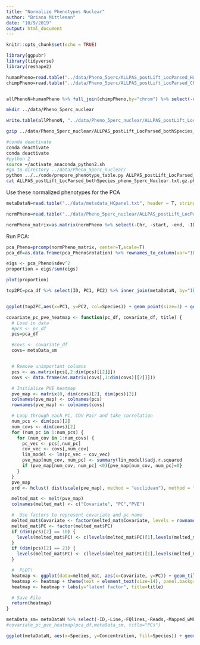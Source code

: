 ```yaml
---
title: "Normalize Phenotypes Nuclear"
author: "Briana Mittleman"
date: "10/9/2019"
output: html_document
---
```


```r
knitr::opts_chunk$set(echo = TRUE)
```


```r
library(ggpubr)
library(tidyverse)
library(reshape2)
```



```r
humanPheno=read.table("../data/Pheno_5perc/ALLPAS_postLift_LocParsed_Human_Pheno_5perc.txt",stringsAsFactors = F, header = T)
chimpPheno=read.table("../data/Pheno_5perc/ALLPAS_postLift_LocParsed_Chimp_Pheno_5perc.txt",stringsAsFactors = F, header = T)


allPhenoN=humanPheno %>% full_join(chimpPheno,by="chrom") %>% select(-contains("_T"))
```


```bash
mkdir ../data/Pheno_5perc_nuclear
```

```r
write.table(allPhenoN, "../data/Pheno_5perc_nuclear/ALLPAS_postLift_LocParsed_bothSpecies_pheno_5perc_Nuclear.txt", col.names = T, row.names = F, quote = F)

```


```bash

gzip ../data/Pheno_5perc_nuclear/ALLPAS_postLift_LocParsed_bothSpecies_pheno_5perc_Nuclear.txt

#conda deactivate 
conda deactivate 
conda deactivate 
#python 2
source ~/activate_anaconda_python2.sh 
#go to directory ../data/Pheno_5perc_nuclear/
python ../../code/prepare_phenotype_table.py ALLPAS_postLift_LocParsed_bothSpecies_pheno_5perc_Nuclear.txt.gz
cat ALLPAS_postLift_LocParsed_bothSpecies_pheno_5perc_Nuclear.txt.gz.phen_chr* > ALLPAS_postLift_LocParsed_bothSpecies_pheno_5perc_Nuclear.txt.gz.phen_AllChrom
```


Use these normalized phenotypes for the PCA 

```r
metaDataN=read.table("../data/metadata_HCpanel.txt", header = T, stringsAsFactors = F) %>% filter(Fraction=="Nuclear")
```


```r
normPheno=read.table("../data/Pheno_5perc_nuclear/ALLPAS_postLift_LocParsed_bothSpecies_pheno_5perc_Nuclear.txt.gz.phen_AllChrom", col.names = c('Chr',	'start',	'end',	'ID',	'18498_N',		'18499_N',		'18502_N',		'18504_N',	'18510_N',	'18523_N',	'18358_N','3622_N',		'3659_N',	'4973_N',	'pt30_N',		'pt91_N'))

normPheno_matrix=as.matrix(normPheno %>% select(-Chr, -start, -end, -ID))
```

Run PCA:  

```r
pca_Pheno=prcomp(normPheno_matrix, center=T,scale=T)
pca_df=as.data.frame(pca_Pheno$rotation) %>% rownames_to_column(var="ID")

```

```r
eigs <- pca_Pheno$sdev^2
proportion = eigs/sum(eigs)

plot(proportion)
```
```r
top2PC=pca_df %>% select(ID, PC1, PC2) %>% inner_join(metaDataN, by="ID")


ggplot(top2PC,aes(x=PC1, y=PC2, col=Species)) + geom_point(size=3) + geom_text(aes(label=Line), position = position_nudge(y = 0.03) )
```

```r
covariate_pc_pve_heatmap <- function(pc_df, covariate_df, title) {
  # Load in data
  #pcs <- pc_df
  pcs=pca_df

  #covs <- covariate_df
  covs= metaData_sm


  # Remove unimportant columns
  pcs <- as.matrix(pcs[,2:dim(pcs)[[2]]])
  covs <- data.frame(as.matrix(covs[,1:dim(covs)[[2]]]))

  # Initialize PVE heatmap
  pve_map <- matrix(0, dim(covs)[2], dim(pcs)[2])
  colnames(pve_map) <- colnames(pcs)
  rownames(pve_map) <- colnames(covs)

  # Loop through each PC, COV Pair and take correlation
  num_pcs <- dim(pcs)[2]
  num_covs <- dim(covs)[2]
  for (num_pc in 1:num_pcs) {
    for (num_cov in 1:num_covs) {
      pc_vec <- pcs[,num_pc]
      cov_vec <- covs[,num_cov]
      lin_model <- lm(pc_vec ~ cov_vec)
      pve_map[num_cov, num_pc] <- summary(lin_model)$adj.r.squared
      if (pve_map[num_cov, num_pc] <0){pve_map[num_cov, num_pc]=0}
    }
  }
  pve_map
  ord <- hclust( dist(scale(pve_map), method = "euclidean"), method = "ward.D" )$order

  melted_mat <- melt(pve_map)
  colnames(melted_mat) <- c("Covariate", "PC","PVE")

  #  Use factors to represent covariate and pc name
  melted_mat$Covariate <- factor(melted_mat$Covariate, levels = rownames(pve_map)[ord])
  melted_mat$PC <- factor(melted_mat$PC)
  if (dim(pcs)[2] == 10) {
    levels(melted_mat$PC) <- c(levels(melted_mat$PC)[1],levels(melted_mat$PC)[3:10],levels(melted_mat$PC)[2])
  }
  if (dim(pcs)[2] == 21) {
    levels(melted_mat$PC) <- c(levels(melted_mat$PC)[1],levels(melted_mat$PC)[12],levels(melted_mat$PC)[15:21],levels(melted_mat$PC)[2:11], levels(melted_mat$PC)[13:14])
  }

  #  PLOT!
  heatmap <- ggplot(data=melted_mat, aes(x=Covariate, y=PC)) + geom_tile(aes(fill=PVE)) + scale_fill_gradient2(midpoint=-.05, guide="colorbar")
  heatmap <- heatmap + theme(text = element_text(size=14), panel.background = element_blank(), axis.text.x = element_text(angle = 90, vjust=.5))
  heatmap <- heatmap + labs(y="latent factor", title=title)

  # Save File
  return(heatmap)
}


```


```r

metaData_sm= metaDataN %>% select(-ID,-Line,-FQlines,-Reads,-Mapped_wMP,-Mapped_Clean,-PerMap,-PerMapClean,-Fraction,-Rerun,-Cq)
#covariate_pc_pve_heatmap(pca_df,metaData_sm, title="PCs")
```


```r
ggplot(metaDataN, aes(x=Species, y=Concentration, fill=Species)) + geom_boxplot() + stat_compare_means(method = "t.test") + scale_fill_brewer(palette = "Dark2")
```

